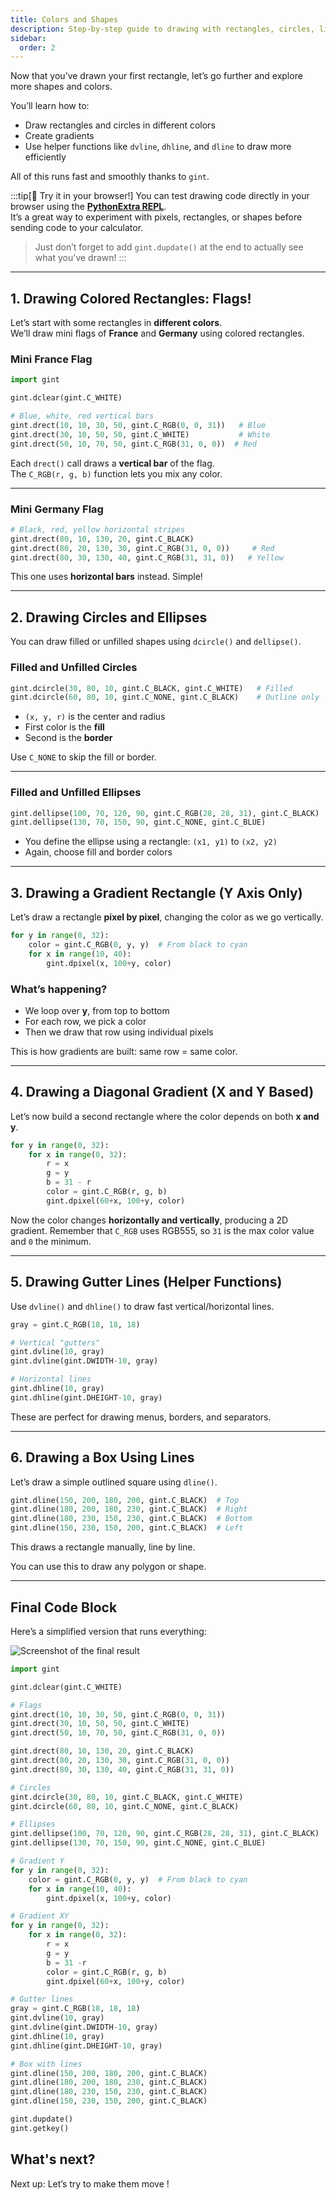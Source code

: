 ```yaml
---
title: Colors and Shapes
description: Step-by-step guide to drawing with rectangles, circles, lines, and gradients using PythonExtra.
sidebar:
  order: 2
---
```




Now that you’ve drawn your first rectangle, let’s go further and explore more shapes and colors.

You’ll learn how to:
- Draw rectangles and circles in different colors
- Create gradients
- Use helper functions like `dvline`, `dhline`, and `dline` to draw more efficiently

All of this runs fast and smoothly thanks to `gint`.


:::tip[🧪 Try it in your browser!]
You can test drawing code directly in your browser using the [**PythonExtra REPL**](https://therainbowphoenix.github.io/python-extra-repl/).  
It’s a great way to experiment with pixels, rectangles, or shapes before sending code to your calculator.

> Just don’t forget to add `gint.dupdate()` at the end to actually see what you've drawn!
:::

---

## 1. Drawing Colored Rectangles: Flags!

Let’s start with some rectangles in **different colors**.  
We’ll draw mini flags of **France** and **Germany** using colored rectangles.

### Mini France Flag

```py
import gint

gint.dclear(gint.C_WHITE)

# Blue, white, red vertical bars
gint.drect(10, 10, 30, 50, gint.C_RGB(0, 0, 31))   # Blue
gint.drect(30, 10, 50, 50, gint.C_WHITE)           # White
gint.drect(50, 10, 70, 50, gint.C_RGB(31, 0, 0))  # Red
```

Each `drect()` call draws a **vertical bar** of the flag.  
The `C_RGB(r, g, b)` function lets you mix any color.

---

### Mini Germany Flag

```py
# Black, red, yellow horizontal stripes
gint.drect(80, 10, 130, 20, gint.C_BLACK)
gint.drect(80, 20, 130, 30, gint.C_RGB(31, 0, 0))     # Red
gint.drect(80, 30, 130, 40, gint.C_RGB(31, 31, 0))   # Yellow
```

This one uses **horizontal bars** instead. Simple!

---

## 2. Drawing Circles and Ellipses

You can draw filled or unfilled shapes using `dcircle()` and `dellipse()`.

### Filled and Unfilled Circles

```py
gint.dcircle(30, 80, 10, gint.C_BLACK, gint.C_WHITE)   # Filled
gint.dcircle(60, 80, 10, gint.C_NONE, gint.C_BLACK)    # Outline only
```

- `(x, y, r)` is the center and radius
- First color is the **fill**
- Second is the **border**

Use `C_NONE` to skip the fill or border.

---

### Filled and Unfilled Ellipses

```py
gint.dellipse(100, 70, 120, 90, gint.C_RGB(28, 28, 31), gint.C_BLACK)
gint.dellipse(130, 70, 150, 90, gint.C_NONE, gint.C_BLUE)
```

- You define the ellipse using a rectangle: `(x1, y1)` to `(x2, y2)`
- Again, choose fill and border colors

---

## 3. Drawing a Gradient Rectangle (Y Axis Only)

Let’s draw a rectangle **pixel by pixel**, changing the color as we go vertically.

```py
for y in range(0, 32):
    color = gint.C_RGB(0, y, y)  # From black to cyan
    for x in range(10, 40):
        gint.dpixel(x, 100+y, color)
```

### What’s happening?

- We loop over **y**, from top to bottom
- For each row, we pick a color
- Then we draw that row using individual pixels

This is how gradients are built: same row = same color.

---

## 4. Drawing a Diagonal Gradient (X and Y Based)

Let’s now build a second rectangle where the color depends on both **x and y**.

```py
for y in range(0, 32):
    for x in range(0, 32):
        r = x
        g = y
        b = 31 - r
        color = gint.C_RGB(r, g, b)
        gint.dpixel(60+x, 100+y, color)
```

Now the color changes **horizontally and vertically**, producing a 2D gradient. Remember that `C_RGB` uses RGB555, so `31` is the max color value and `0` the minimum.

---

## 5. Drawing Gutter Lines (Helper Functions)

Use `dvline()` and `dhline()` to draw fast vertical/horizontal lines.

```py
gray = gint.C_RGB(18, 18, 18)

# Vertical "gutters"
gint.dvline(10, gray)
gint.dvline(gint.DWIDTH-10, gray)

# Horizontal lines
gint.dhline(10, gray)
gint.dhline(gint.DHEIGHT-10, gray)
```

These are perfect for drawing menus, borders, and separators.

---

## 6. Drawing a Box Using Lines

Let’s draw a simple outlined square using `dline()`.

```py
gint.dline(150, 200, 180, 200, gint.C_BLACK)  # Top
gint.dline(180, 200, 180, 230, gint.C_BLACK)  # Right
gint.dline(180, 230, 150, 230, gint.C_BLACK)  # Bottom
gint.dline(150, 230, 150, 200, gint.C_BLACK)  # Left
```

This draws a rectangle manually, line by line.

You can use this to draw any polygon or shape.

---

## Final Code Block

Here’s a simplified version that runs everything:

![Screenshot of the final result](/wiki/img/python/examples/color-shapes.png)

```py
import gint

gint.dclear(gint.C_WHITE)

# Flags
gint.drect(10, 10, 30, 50, gint.C_RGB(0, 0, 31))
gint.drect(30, 10, 50, 50, gint.C_WHITE)
gint.drect(50, 10, 70, 50, gint.C_RGB(31, 0, 0))

gint.drect(80, 10, 130, 20, gint.C_BLACK)
gint.drect(80, 20, 130, 30, gint.C_RGB(31, 0, 0))
gint.drect(80, 30, 130, 40, gint.C_RGB(31, 31, 0))

# Circles
gint.dcircle(30, 80, 10, gint.C_BLACK, gint.C_WHITE)
gint.dcircle(60, 80, 10, gint.C_NONE, gint.C_BLACK)

# Ellipses
gint.dellipse(100, 70, 120, 90, gint.C_RGB(28, 28, 31), gint.C_BLACK)
gint.dellipse(130, 70, 150, 90, gint.C_NONE, gint.C_BLUE)

# Gradient Y
for y in range(0, 32):
    color = gint.C_RGB(0, y, y)  # From black to cyan
    for x in range(10, 40):
        gint.dpixel(x, 100+y, color)

# Gradient XY
for y in range(0, 32):
    for x in range(0, 32):
        r = x
        g = y
        b = 31 -r
        color = gint.C_RGB(r, g, b)
        gint.dpixel(60+x, 100+y, color)

# Gutter lines
gray = gint.C_RGB(18, 18, 18)
gint.dvline(10, gray)
gint.dvline(gint.DWIDTH-10, gray)
gint.dhline(10, gray)
gint.dhline(gint.DHEIGHT-10, gray)

# Box with lines
gint.dline(150, 200, 180, 200, gint.C_BLACK)
gint.dline(180, 200, 180, 230, gint.C_BLACK)
gint.dline(180, 230, 150, 230, gint.C_BLACK)
gint.dline(150, 230, 150, 200, gint.C_BLACK)

gint.dupdate()
gint.getkey()
```

## What's next?

Next up: Let’s try to make them move !

<LinkCard
  title="🎮 Moving a Rectangle"
  href="/wiki/python/examples/input/"
  description="Move shapes around with key input"
/>

